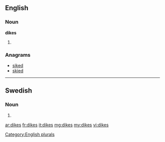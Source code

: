 ==English==

===Noun===
'''dikes'''

# {{plural of|dike}}

===Anagrams===
* [[siked#English|siked]]
* [[skied#English|skied]]

[[Category:English plurals]]

----

==Swedish==

===Noun===
{{infl|sv|noun form}}

# {{sv-noun-form-indef-gen|dike}}

[[ar:dikes]]
[[fr:dikes]]
[[it:dikes]]
[[mg:dikes]]
[[my:dikes]]
[[vi:dikes]]